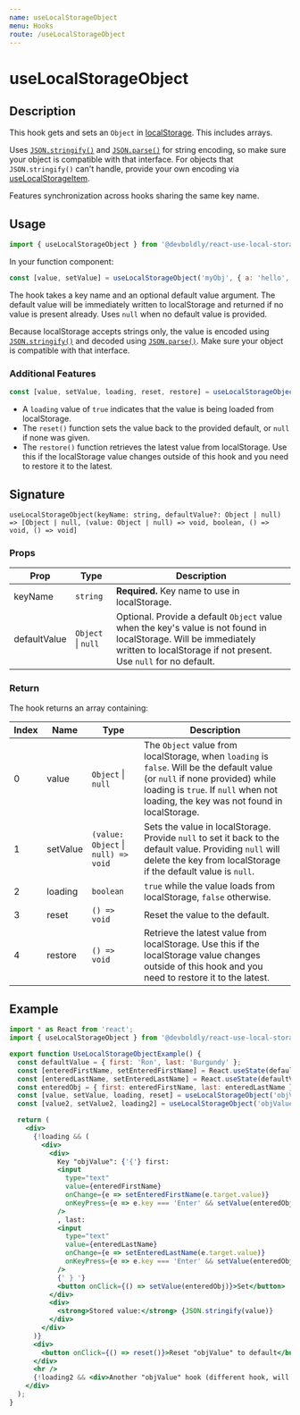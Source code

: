 ```yaml
---
name: useLocalStorageObject
menu: Hooks
route: /useLocalStorageObject
---
```



<h1>useLocalStorageObject</h1>

## Description

This hook gets and sets an `Object` in [localStorage](https://developer.mozilla.org/en-US/docs/Web/API/Window/localStorage). This includes arrays.

Uses [`JSON.stringify()`](https://developer.mozilla.org/en-US/docs/Web/JavaScript/Reference/Global_Objects/JSON/stringify) 
and [`JSON.parse()`](https://developer.mozilla.org/en-US/docs/Web/JavaScript/Reference/Global_Objects/JSON/parse) for string encoding, so make sure your object is compatible with that interface. For objects that `JSON.stringify()` can't handle, provide your own encoding via [useLocalStorageItem](/useLocalStorageItem).

Features synchronization across hooks sharing the same key name.

## Usage

```jsx
import { useLocalStorageObject } from '@devboldly/react-use-local-storage';
```

In your function component:

```jsx
const [value, setValue] = useLocalStorageObject('myObj', { a: 'hello', b: 123 });
```

The hook takes a key name and an optional default value argument. The default value will be immediately written to localStorage and returned if no value is present already. Uses `null` when no default value is provided.

Because localStorage accepts strings only, the value is encoded using 
[`JSON.stringify()`](https://developer.mozilla.org/en-US/docs/Web/JavaScript/Reference/Global_Objects/JSON/stringify) 
and decoded using [`JSON.parse()`](https://developer.mozilla.org/en-US/docs/Web/JavaScript/Reference/Global_Objects/JSON/parse). Make sure your object is compatible with that interface.

### Additional Features

```jsx
const [value, setValue, loading, reset, restore] = useLocalStorageObject('myObj', { a: 'hello', b: 123 });
```

- A `loading` value of `true` indicates that the value is being loaded from localStorage.
- The `reset()` function sets the value back to the provided default, or `null` if none was given.
- The `restore()` function retrieves the latest value from localStorage. Use this if the localStorage value changes outside of this hook and you need to restore it to the latest.

## Signature

`useLocalStorageObject(keyName: string, defaultValue?: Object | null) => [Object | null, (value: Object | null) => void, boolean, () => void, () => void]`

### Props

| Prop | Type | Description |
|------|------|-------------|
| keyName | `string` | **Required.** Key name to use in localStorage. |
| defaultValue | `Object` &#124; `null` | Optional. Provide a default `Object` value when the key's value is not found in localStorage. Will be immediately written to localStorage if not present. Use `null` for no default. |

### Return

The hook returns an array containing:

| Index | Name | Type | Description |
|-------|------|------|-------------|
| 0 | value | `Object` &#124; `null` | The `Object` value from localStorage, when `loading` is `false`. Will be the default value (or `null` if none provided) while loading is `true`. If `null` when not loading, the key was not found in localStorage. |
| 1 | setValue | `(value: Object` &#124; `null) => void` | Sets the value in localStorage. Provide `null` to set it back to the default value. Providing `null` will delete the key from localStorage if the default value is `null`. |
| 2 | loading | `boolean` | `true` while the value loads from localStorage, `false` otherwise. |
| 3 | reset | `() => void` | Reset the value to the default. |
| 4 | restore | `() => void` | Retrieve the latest value from localStorage. Use this if the localStorage value changes outside of this hook and you need to restore it to the latest. |

## Example

<div style={{border: 'solid 2px #67788a', padding: '20px'}}>
  <UseLocalStorageObjectExample />
</div>

```jsx
import * as React from 'react';
import { useLocalStorageObject } from '@devboldly/react-use-local-storage';

export function UseLocalStorageObjectExample() {
  const defaultValue = { first: 'Ron', last: 'Burgundy' };
  const [enteredFirstName, setEnteredFirstName] = React.useState(defaultValue.first);
  const [enteredLastName, setEnteredLastName] = React.useState(defaultValue.last);
  const enteredObj = { first: enteredFirstName, last: enteredLastName };
  const [value, setValue, loading, reset] = useLocalStorageObject('objValue', defaultValue);
  const [value2, setValue2, loading2] = useLocalStorageObject('objValue', defaultValue);

  return (
    <div>
      {!loading && (
        <div>
          <div>
            Key "objValue": {'{'} first:
            <input
              type="text"
              value={enteredFirstName}
              onChange={e => setEnteredFirstName(e.target.value)}
              onKeyPress={e => e.key === 'Enter' && setValue(enteredObj)}
            />
            , last:
            <input
              type="text"
              value={enteredLastName}
              onChange={e => setEnteredLastName(e.target.value)}
              onKeyPress={e => e.key === 'Enter' && setValue(enteredObj)}
            />
            {' } '}
            <button onClick={() => setValue(enteredObj)}>Set</button>
          </div>
          <div>
            <strong>Stored value:</strong> {JSON.stringify(value)}
          </div>
        </div>
      )}
      <div>
        <button onClick={() => reset()}>Reset "objValue" to default</button>
      </div>
      <hr />
      {!loading2 && <div>Another "objValue" hook (different hook, will synchronize): {JSON.stringify(value2)}</div>}
    </div>
  );
}
```